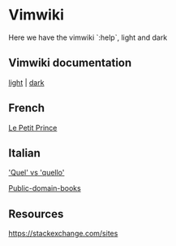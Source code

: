 = Vimwiki =

Here we have the vimwiki `:help`, light and dark

== Vimwiki documentation ==

[[local:vimwiki.txt.breve.htm|light]] | [[local:vimwiki.txt.dark.htm|dark]]

== French ==

[[le-petit-prince|Le Petit Prince]]

== Italian ==

[[quel-vs-quello|'Quel' vs 'quello']]

[[Public-domain-books]]

== Resources ==

[[https://stackexchange.com/sites]]

